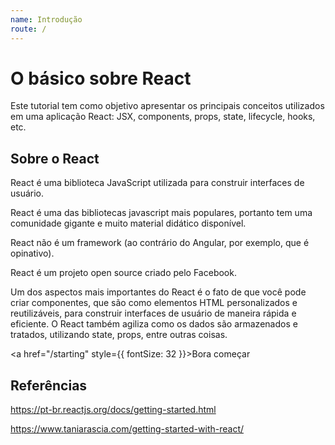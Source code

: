 ```yaml
---
name: Introdução
route: /
---
```


# O básico sobre React

Este tutorial tem como objetivo apresentar os principais conceitos utilizados em uma aplicação React: JSX, components, props, state, lifecycle, hooks, etc.


## Sobre o React

React é uma biblioteca JavaScript utilizada para construir interfaces de usuário.

React é uma das bibliotecas javascript mais populares, portanto tem uma comunidade gigante e muito material didático disponível.

React não é um framework (ao contrário do Angular, por exemplo, que é opinativo).

React é um projeto open source criado pelo Facebook.

Um dos aspectos mais importantes do React é o fato de que você pode criar componentes, que são como elementos HTML personalizados e reutilizáveis, para construir interfaces de usuário de maneira rápida e eficiente. O React também agiliza como os dados são armazenados e tratados, utilizando state, props, entre outras coisas.

<a href="/starting" style={{ fontSize: 32 }}>Bora começar</a>


## Referências

https://pt-br.reactjs.org/docs/getting-started.html

https://www.taniarascia.com/getting-started-with-react/

